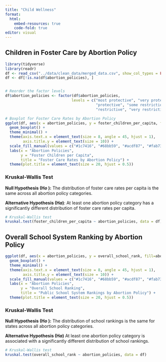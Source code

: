 ```yaml
---
title: "Child Wellness"
format: 
  html:
    embed-resources: true
    code-fold: true
editor: visual
---
```


## Children in Foster Care by Abortion Policy

```r
library(tidyverse)
library(readr)
df <- read_csv("../data/clean_data/merged_data.csv", show_col_types = FALSE)
df <- df[!is.na(df$abortion_policies), ]


# Reorder the factor levels
df$abortion_policies <- factor(df$abortion_policies, 
                              levels = c("most protective", "very protective", 
                                         "protective", "some restrictions/protections", 
                                         "restrictive", "very restrictive", "most restrictive"))

# Boxplot for Foster Care Rates by Abortion Policy
ggplot(df, aes(x = abortion_policies, y = foster_children_per_capita, fill=abortion_policies)) +
  geom_boxplot() +
  theme_minimal() +
  theme(axis.text.x = element_text(size = 8, angle = 45, hjust = 1),
        axis.title.y = element_text(size = 10)) + 
  scale_fill_manual(values = c("#1c7416", "#68bb59", "#acdf87", "#fab733", "#ff6242", "#ff0000", "#c61a09")) +
  labs(x = "Abortion Policies", 
       y = "Foster Children per Capita",
       title = "Foster Care Rates by Abortion Policy") +
  theme(plot.title = element_text(size = 20, hjust = 0.5))
```

### Kruskal-Wallis Test

**Null Hypothesis (H*o* ):** The distribution of foster care rates per capita is the same across all abortion policy categories.

**Alternative Hypothesis (H*a*)**: At least one abortion policy category has a significantly different distribution of foster care rates per capita.

```r
# Kruskal-Wallis test
kruskal.test(foster_children_per_capita ~ abortion_policies, data = df)

```

## Overall School System Ranking by Abortion Policy

```r
ggplot(df, aes(x = abortion_policies, y = overall_school_rank, fill=abortion_policies)) +
  geom_boxplot() +
  theme_minimal() +
  theme(axis.text.x = element_text(size = 8, angle = 45, hjust = 1),
        axis.title.y = element_text(size = 10)) + 
  scale_fill_manual(values = c("#1c7416", "#68bb59", "#acdf87", "#fab733", "#ff6242", "#ff0000", "#c61a09")) +
  labs(x = "Abortion Policies", 
       y = "Overall School Ranking",
       title = "Public School System Rankings by Abortion Policy") +
  theme(plot.title = element_text(size = 20, hjust = 0.5))
```

### Kruskal-Wallis Test

**Null Hypothesis (H*o* ):** The distribution of school rankings is the same for states across all abortion policy categories.

**Alternative Hypothesis (H*a*)** At least one abortion policy category is associated with a significantly different distribution of school rankings.

```r
# Kruskal-Wallis test
kruskal.test(overall_school_rank ~ abortion_policies, data = df)

```
